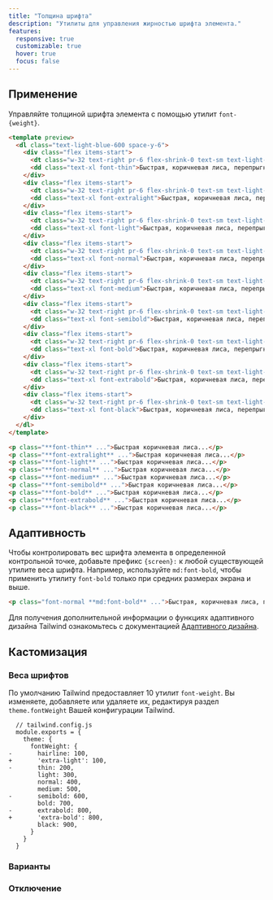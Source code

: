 ```yaml
---
title: "Толщина шрифта"
description: "Утилиты для управления жирностью шрифта элемента."
features:
  responsive: true
  customizable: true
  hover: true
  focus: false
---
```




## Применение

Управляйте толщиной шрифта элемента с помощью утилит `font-{weight}`.

```html lightBlue
<template preview>
  <dl class="text-light-blue-600 space-y-6">
    <div class="flex items-start">
      <dt class="w-32 text-right pr-6 flex-shrink-0 text-sm text-light-blue-600 text-opacity-50 font-mono leading-7">thin</dt>
      <dd class="text-xl font-thin">Быстрая, коричневая лиса, перепрыгнула через ленивого пса.</dd>
    </div>
    <div class="flex items-start">
      <dt class="w-32 text-right pr-6 flex-shrink-0 text-sm text-light-blue-600 text-opacity-50 font-mono leading-7">extralight</dt>
      <dd class="text-xl font-extralight">Быстрая, коричневая лиса, перепрыгнула через ленивого пса.</dd>
    </div>
    <div class="flex items-start">
      <dt class="w-32 text-right pr-6 flex-shrink-0 text-sm text-light-blue-600 text-opacity-50 font-mono leading-7">light</dt>
      <dd class="text-xl font-light">Быстрая, коричневая лиса, перепрыгнула через ленивого пса.</dd>
    </div>
    <div class="flex items-start">
      <dt class="w-32 text-right pr-6 flex-shrink-0 text-sm text-light-blue-600 text-opacity-50 font-mono leading-7">normal</dt>
      <dd class="text-xl font-normal">Быстрая, коричневая лиса, перепрыгнула через ленивого пса.</dd>
    </div>
    <div class="flex items-start">
      <dt class="w-32 text-right pr-6 flex-shrink-0 text-sm text-light-blue-600 text-opacity-50 font-mono leading-7">medium</dt>
      <dd class="text-xl font-medium">Быстрая, коричневая лиса, перепрыгнула через ленивого пса.</dd>
    </div>
    <div class="flex items-start">
      <dt class="w-32 text-right pr-6 flex-shrink-0 text-sm text-light-blue-600 text-opacity-50 font-mono leading-7">semibold</dt>
      <dd class="text-xl font-semibold">Быстрая, коричневая лиса, перепрыгнула через ленивого пса.</dd>
    </div>
    <div class="flex items-start">
      <dt class="w-32 text-right pr-6 flex-shrink-0 text-sm text-light-blue-600 text-opacity-50 font-mono leading-7">bold</dt>
      <dd class="text-xl font-bold">Быстрая, коричневая лиса, перепрыгнула через ленивого пса.</dd>
    </div>
    <div class="flex items-start">
      <dt class="w-32 text-right pr-6 flex-shrink-0 text-sm text-light-blue-600 text-opacity-50 font-mono leading-7">extrabold</dt>
      <dd class="text-xl font-extrabold">Быстрая, коричневая лиса, перепрыгнула через ленивого пса.</dd>
    </div>
    <div class="flex items-start">
      <dt class="w-32 text-right pr-6 flex-shrink-0 text-sm text-light-blue-600 text-opacity-50 font-mono leading-7">black</dt>
      <dd class="text-xl font-black">Быстрая, коричневая лиса, перепрыгнула через ленивого пса.</dd>
    </div>
  </dl>
</template>

<p class="**font-thin** ...">Быстрая коричневая лиса...</p>
<p class="**font-extralight** ...">Быстрая коричневая лиса...</p>
<p class="**font-light** ...">Быстрая коричневая лиса...</p>
<p class="**font-normal** ...">Быстрая коричневая лиса...</p>
<p class="**font-medium** ...">Быстрая коричневая лиса...</p>
<p class="**font-semibold** ...">Быстрая коричневая лиса...</p>
<p class="**font-bold** ...">Быстрая коричневая лиса...</p>
<p class="**font-extrabold** ...">Быстрая коричневая лиса...</p>
<p class="**font-black** ...">Быстрая коричневая лиса...</p>
```

## Адаптивность

Чтобы контролировать вес шрифта элемента в определенной контрольной точке, добавьте префикс `{screen}:` к любой существующей утилите веса шрифта. Например, используйте `md:font-bold`, чтобы применить утилиту `font-bold` только при средних размерах экрана и выше.

```html
<p class="font-normal **md:font-bold** ...">Быстрая, коричневая лиса, перепрыгнула через ленивого пса.</p>
```

Для получения дополнительной информации о функциях адаптивного дизайна Tailwind ознакомьтесь с документацией [Адаптивного дизайна](/docs/responsive-design).

## Кастомизация

### Веса шрифтов

По умолчанию Tailwind предоставляет 10 утилит `font-weight`. Вы изменяете, добавляете или удаляете их, редактируя раздел `theme.fontWeight` Вашей конфигурации Tailwind.

```diff-js
  // tailwind.config.js
  module.exports = {
    theme: {
      fontWeight: {
-       hairline: 100,
+       'extra-light': 100,
-       thin: 200,
        light: 300,
        normal: 400,
        medium: 500,
-       semibold: 600,
        bold: 700,
-       extrabold: 800,
+       'extra-bold': 800,
        black: 900,
      }
    }
  }
```

### Варианты

<Variants plugin="fontWeight" />

### Отключение

<Disabling plugin="fontWeight" />
